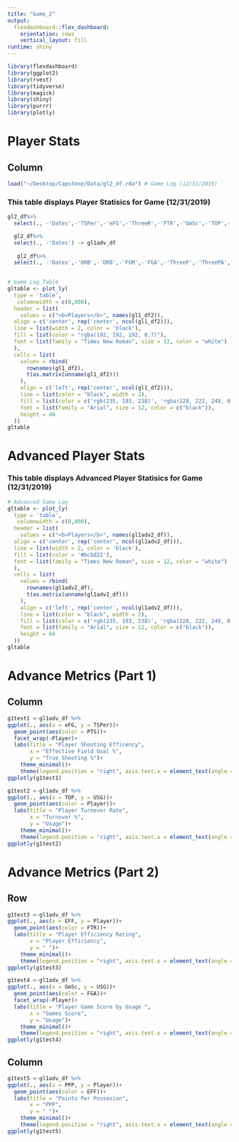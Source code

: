 ```yaml
---
title: "Game_2"
output:
  flexdashboard::flex_dashboard:
    orientation: rows
    vertical_layout: fill
runtime: shiny
---
```


```r
library(flexdashboard)
library(ggplot2)
library(rvest)
library(tidyverse)
library(magick)
library(shiny)
library(purrr)
library(plotly)
```

Player Stats
==========================

Column {data-width=650}
-----------------------------------------------------------------------

```r
load("~/Desktop/Capstone/Data/gl2_df.rda") # Game Log (12/31/2019)
```

### This table displays Player Statisics for Game (12/31/2019)

```r
gl2_df%>%
  select(., -'Dates',-'TSPer',-'eFG',-'ThreeR',-'FTR',-'GmSc',-'TOP',-'EFF',-'USG',-'POS',-'PPP') -> gl1_df2

  gl2_df%>%
  select(., -'Dates') -> gl1adv_df
  
   gl2_df%>%
  select(., -'Dates',-'ORB',-'DRB',-'FGM',-'FGA',-'ThreeP',-'ThreePA',-'FT',-'FTA',-'FGP',-'ThreePer',-'FTP',) -> gl1adv2_df
      

# Game Log Table 
gltable <- plot_ly(
  type = 'table',
   columnwidth = c(0,800),
  header = list(
    values = c("<b>Players</b>", names(gl1_df2)),
  align = c('center', rep('center', ncol(gl1_df2))),
  line = list(width = 2, color = 'black'),
  fill = list(color = "rgba(192, 192, 192, 0.7)"),
  font = list(family = "Times New Roman", size = 12, color = "white")
  ),
  cells = list(
    values = rbind(
      rownames(gl1_df2), 
      t(as.matrix(unname(gl1_df2)))
    ),
    align = c('left', rep('center', ncol(gl1_df2))),
    line = list(color = "black", width = 2),
    fill = list(color = c('rgb(235, 193, 238)', 'rgba(228, 222, 249, 0.65)')),
    font = list(family = "Arial", size = 12, color = c("black")),
    height = 40
  ))
gltable
```

Advanced Player Stats 
==========================


### This table displays Advanced Player Statisics for Game (12/31/2019)
```r
# Advanced Game Log 
gltable <- plot_ly(
  type = 'table',
   columnwidth = c(0,800),
  header = list(
    values = c("<b>Players</b>", names(gl1adv2_df)),
  align = c('center', rep('center', ncol(gl1adv2_df))),
  line = list(width = 2, color = 'black'),
  fill = list(color = '#bcbd22'),
  font = list(family = "Times New Roman", size = 12, color = "white")
  ),
  cells = list(
    values = rbind(
      rownames(gl1adv2_df), 
      t(as.matrix(unname(gl1adv2_df)))
    ),
    align = c('left', rep('center', ncol(gl1adv2_df))),
    line = list(color = "black", width = 2),
    fill = list(color = c('rgb(235, 193, 238)', 'rgba(228, 222, 249, 0.65)')),
    font = list(family = "Arial", size = 12, color = c("black")),
    height = 60
  ))
gltable
```


Advance Metrics (Part 1)
==========================

Column
-----------------------------------

```r
g1test1 <-gl1adv_df %>% 
ggplot(., aes(x = eFG, y = TSPer))+
  geom_point(aes(color = PTS))+
  facet_wrap(~Player)+
  labs(title = "Player Shooting Efficency",
       x = "Effective Field Goal %",
       y = "True Shooting %")+
    theme_minimal()+
    theme(legend.position = "right", axis.text.x = element_text(angle = 45)) 
ggplotly(g1test1)
```


```r
g1test2 <-gl1adv_df %>% 
ggplot(., aes(x = TOP, y = USG))+
  geom_point(aes(color = Player))+
  labs(title = "Player Turnover Rate",
       x = "Turnover %",
       y = "Usage")+
    theme_minimal()+
    theme(legend.position = "right", axis.text.x = element_text(angle = 45)) 
ggplotly(g1test2)


```

Advance Metrics (Part 2)
==========================

Row 
-----------------------------------

```r
g1test3 <-gl1adv_df %>% 
ggplot(., aes(x = EFF, y = Player))+
  geom_point(aes(color = FTR))+
  labs(title = "Player Efficiency Rating",
       x = "Player Efficiency",
       y = " ")+
    theme_minimal()+
    theme(legend.position = "right", axis.text.x = element_text(angle = 45)) 
ggplotly(g1test3)
```

```r
g1test4 <-gl1adv_df %>% 
ggplot(., aes(x = GmSc, y = USG))+
  geom_point(aes(color = FGA))+
  facet_wrap(~Player)+
  labs(title = "Player Game Score by Usage ",
       x = "Games Score",
       y = "Usage")+
    theme_minimal()+
    theme(legend.position = "right", axis.text.x = element_text(angle = 45)) 
ggplotly(g1test4)

```

Column
-----------------------------------

```r
g1test5 <-gl1adv_df %>% 
ggplot(., aes(x = PPP, y = Player))+
  geom_point(aes(color = EFF))+
  labs(title = "Points Per Possesion",
       x = "PPP",
       y = " ")+
    theme_minimal()+
    theme(legend.position = "right", axis.text.x = element_text(angle = 45)) 
ggplotly(g1test5)
```
